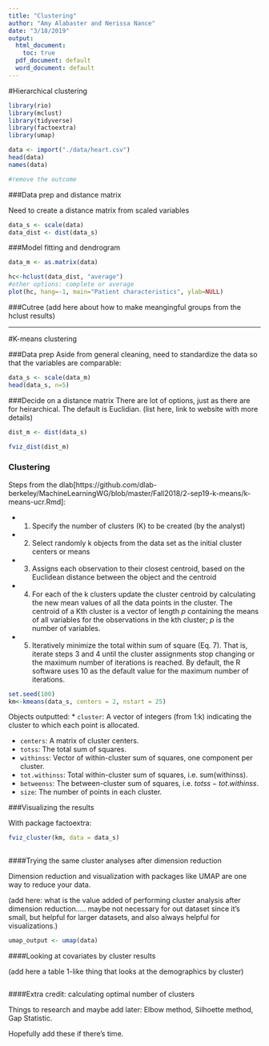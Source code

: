 ```yaml
---
title: "Clustering"
author: "Amy Alabaster and Nerissa Nance"
date: "3/18/2019"
output:
  html_document: 
    toc: true
  pdf_document: default
  word_document: default 
---
```



#Hierarchical clustering
```r

library(rio)
library(mclust)
library(tidyverse)
library(factoextra)
library(umap)

data <- import("./data/heart.csv")
head(data)
names(data)

#remove the outcome 

```
###Data prep and distance matrix

Need to create a distance matrix from scaled variables 
```r

data_s <- scale(data)
data_dist <- dist(data_s)
```

###Model fitting and dendrogram

```r
data_m <- as.matrix(data)

hc<-hclust(data_dist, "average")
#other options: complete or average
plot(hc, hang=-1, main="Patient characteristics", ylab=NULL)

```

###Cutree
(add here about how to make meangingful groups from the hclust results)

-----------


#K-means clustering

###Data prep
Aside from general cleaning, need to standardize the data so that the variables are comparable:
```r
data_s <- scale(data_m)
head(data_s, n=5)
```

###Decide on a distance matrix
There are lot of options, just as there are for heirarchical. The default is Euclidian.
(list here, link to website with more details)
```r
dist_m <- dist(data_s)

fviz_dist(dist_m)

```

### Clustering 

Steps from the dlab[https://github.com/dlab-berkeley/MachineLearningWG/blob/master/Fall2018/2-sep19-k-means/k-means-ucr.Rmd]:

* 1. Specify the number of clusters (K) to be created (by the analyst)
* 2. Select randomly k objects from the data set as the initial cluster centers or means
* 3. Assigns each observation to their closest centroid, based on the Euclidean distance between the object and the centroid
* 4. For each of the k clusters update the cluster centroid by calculating the new mean values of all the data points in the cluster. The centroid of a Kth cluster is a vector of length *p* containing the means of all variables for the observations
in the kth cluster; *p* is the number of variables.
* 5. Iteratively minimize the total within sum of square (Eq. 7). That is, iterate steps 3 and 4 until the cluster assignments stop changing or the maximum number of iterations is reached. By default, the R software uses 10 as the default value
for the maximum number of iterations.

```r

set.seed(100)
km<-kmeans(data_s, centers = 2, nstart = 25)

```


Objects outputted: 
* `cluster`: A vector of integers (from 1:k) indicating the cluster to which each point is allocated.

* `centers`: A matrix of cluster centers.
* `totss`: The total sum of squares.
* `withinss`: Vector of within-cluster sum of squares, one component per cluster.
* `tot.withinss`: Total within-cluster sum of squares, i.e. sum(withinss).
* `betweenss`: The between-cluster sum of squares, i.e. $totss-tot.withinss$.
* `size`: The number of points in each cluster.

###Visualizing the results

With package factoextra: 

```r

fviz_cluster(km, data = data_s)
 

```




####Trying the same cluster analyses after dimension reduction

Dimension reduction and visualization with packages like UMAP are one way to reduce your data.

(add here: what is the value added of performing cluster analysis after dimension reduction..... maybe not necessary for out dataset since it's small, but helpful for larger datasets, and also always helpful for visualizations.)

```r

umap_output <- umap(data)

```


####Looking at covariates by cluster results 

(add here a table 1-like thing that looks at the demographics by cluster)
```r


```

####Extra credit: calculating optimal number of clusters 

Things to research and maybe add later: Elbow method, Silhoette method, Gap Statistic.

Hopefully add these if there's time.